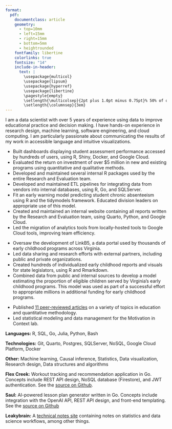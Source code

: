---
format: 
  pdf: 
    documentclass: article
    geometry:
      - top=10mm
      - left=15mm
      - right=15mm
      - bottom=5mm
      - heightrounded
    fontfamily: libertine
    colorlinks: true
    fontsize: "14"
    include-in-header: 
      text: |
        \usepackage{multicol}
        \usepackage{lipsum}
        \usepackage{hyperref}
        \usepackage{libertine}
        \pagestyle{empty}
        \setlength{\multicolsep}{2pt plus 1.0pt minus 0.75pt}% 50% of original values
        \setlength{\columnsep}{3em}
---

<!-- Title -->
\begin{huge}\begin{center}{\bf Eric Ekholm}\end{center}\end{huge}

<!-- Contact Info -->
\begin{center}eric.ekholm@gmail.com ∙ \href{https://ericekholm.com}{Website} ∙ \href{https://github.com/ekholme}{Github} ∙ \href{https://www.linkedin.com/in/eric-ekholm-8a481022}{LinkedIn}\end{center}
\vspace{5pt}

I am a data scientist with over 5 years of experience using data to improve educational practice and decision making. I have hands-on experience in research design, machine learning, software engineering, and cloud computing. I am particularly passionate about communicating the results of my work in accessible language and intuitive visualizations.

<!-- Experience 1 -->
\begin{large}
  {\bf Work Experience}
  \vspace{3pt}
  \hrule
\end{large}
  \begin{multicols}{2}
    \begin{flushleft}{\bf Data Specialist}\end{flushleft}
    \begin{flushright}{\bf 2021-Present}\end{flushright}
  \end{multicols}
\vspace{-0.25cm}
\emph{Chesterfield County Public Schools, Midlothian, VA}

* Built dashboards displaying student assessment performance accessed by hundreds of users, using R, Shiny, Docker, and Google Cloud. 
* Evaluated the return on investment of over $5 million in new and existing programs using quantitative and qualitative methods.
* Developed and maintained several internal R packages used by the entire Research and Evaluation team.
* Developed and maintained ETL pipelines for integrating data from vendors into internal databases, using R, Go, and SQLServer.
* Fit an early warning model predicting student chronic absenteeism using R and the tidymodels framework. Educated division leaders on appropriate use of this model.
* Created and maintained an internal website containing all reports written by the Research and Evaluation team, using Quarto, Python, and Google Cloud.
* Led the migration of analytics tools from locally-hosted tools to Google Cloud tools, improving team efficiency.

\vspace{7pt}

<!-- Experience 2 -->
  \begin{multicols}{2}
    \begin{flushleft}{\bf Associate Director, Early Childhood Data}\end{flushleft}
    \begin{flushright}{\bf 2019-2021}\end{flushright}
  \end{multicols}
\vspace{-0.25cm}
\emph{Virginia Department of Education, Richmond, VA}

* Oversaw the development of LinkB5, a data portal used by thousands of early childhood programs across Virginia.
* Led data sharing and research efforts with external partners, including public and private organizations.
* Created hundreds of individualized early childhood reports and visuals for state legislators, using R and Rmarkdown.
* Combined data from public and internal sources to develop a model estimating the proportion of eligible children served by Virginia's early childhood programs. This model was used as part of a successful effort to appropriate millions in additional funding for early childhood programs.

\vspace{7pt}

<!-- Experience 3 -->
  \begin{multicols}{2}
    \begin{flushleft}{\bf Graduate Research Assistant}\end{flushleft}
    \begin{flushright}{\bf 2016-2019}\end{flushright}
  \end{multicols}
\vspace{-0.25cm}
\emph{Virginia Commonwealth University School of Education, Richmond, VA}

* Published [11 peer-reviewed articles](https://www.ericekholm.com/pubs.html) on a variety of topics in education and quantitative methodology.
* Led statistical modeling and data management for the Motivation in Context lab.

<!-- Education -->
\begin{large}
  {\bf Education}
  \vspace{3pt}
  \hrule
\end{large}

  \begin{multicols}{2}
  \begin{flushleft}{\bf Ph.D, Educational Psychology}\end{flushleft}
  \begin{flushright}{\bf 2016-2019}\end{flushright}
  \end{multicols}
  \vspace{-0.25cm}
  \emph{Virginia Commonwealth University, Richmond, VA}
  \vspace{.2 cm}

  \begin{multicols}{2}
  \begin{flushleft}{\bf M.T., Education}\end{flushleft}
  \begin{flushright}{\bf 2011-2012}\end{flushright}
  \end{multicols}
  \vspace{-0.25cm}
  \emph{Virginia Commonwealth University, Richmond, VA}
  \vspace{.2 cm}

  \begin{multicols}{2}
  \begin{flushleft}{\bf B.A., English}\end{flushleft}
  \begin{flushright}{\bf 2006-2010}\end{flushright}
  \end{multicols}
  \vspace{-0.25cm}
  \emph{Virginia Tech, Blacksburg, VA}

\vspace{7pt}

<!-- Technologies and Languages -->
\begin{large}
  {\bf Technologies and Languages}
  \vspace{3pt}
  \hrule
\end{large}
\vspace{7pt}
**Languages:** R, SQL, Go, Julia, Python, Bash
\vspace{-0.2cm}

**Technologies:** Git, Quarto, Postgres, SQLServer, NoSQL, Google Cloud Platform, Docker
\vspace{-0.2cm}

**Other:** Machine learning, Causal inference, Statistics, Data visualization, Research design, Data structures and algorithms

<!-- Projects -->
\begin{large}
  {\bf Projects}
  \vspace{3pt}
  \hrule
\end{large}
\vspace{7pt}
**Flex Creek:** Workout tracking and recommendation application in Go. Concepts include REST API design, NoSQL database (Firestore), and JWT authentication. See the [source on Github](https://github.com/ekholme/flex_creek). 
\vspace{-0.2cm}

**Saul:** AI-powered lesson plan generator written in Go. Concepts include integration with the OpenAI API, REST API design, and front-end templating. See the [source on Github](https://github.com/ekholme/saul) 
\vspace{-0.2cm}

**Leakybrain:** A [technical notes site](https://leakybrain.netlify.app/) containing notes on statistics and data science workflows, among other things.

